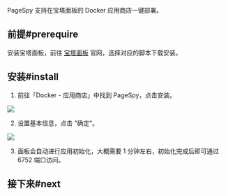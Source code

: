 
PageSpy 支持在宝塔面板的 Docker 应用商店一键部署。

## 前提#prerequire

安装宝塔面板，前往 [宝塔面板](https://www.bt.cn/new/index.html) 官网，选择对应的脚本下载安装。

## 安装#install

1. 前往「Docker - 应用商店」中找到 PageSpy，点击安装。

<a href={BaotaPageSpy} target="_blank">
  <img src={BaotaPageSpy} />
</a>

2. 设置基本信息，点击 "确定"。

<a href={BaotaInstall} target="_blank">
  <img src={BaotaInstall} />
</a>

3. 面板会自动进行应用初始化，大概需要 1 分钟左右，初始化完成后即可通过 6752 端口访问。

## 接下来#next

<DeployNext />
